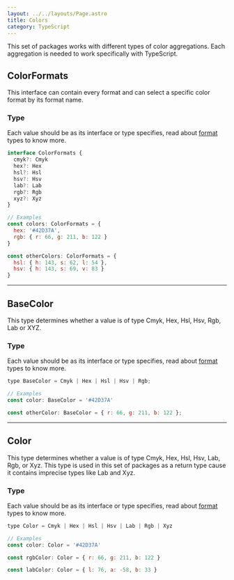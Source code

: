 ```yaml
---
layout: ../../layouts/Page.astro
title: Colors
category: TypeScript
---
```


This set of packages works with different types of color aggregations. Each aggregation is needed to work specifically with TypeScript.

## ColorFormats

This interface can contain every format and can select a specific color format by its format name.

### Type

Each value should be as its interface or type specifies, read about [format](/colors-kit-docs/formats) types to know more.

```js
interface ColorFormats {
  cmyk?: Cmyk
  hex?: Hex
  hsl?: Hsl
  hsv?: Hsv
  lab?: Lab
  rgb?: Rgb
  xyz?: Xyz
}

// Examples
const colors: ColorFormats = {
  hex: '#42D37A',
  rgb: { r: 66, g: 211, b: 122 }
}

const otherColors: ColorFormats = {
  hsl: { h: 143, s: 62, l: 54 },
  hsv: { h: 143, s: 69, v: 83 }
}
```

<hr/>



## BaseColor

This type determines whether a value is of type Cmyk, Hex, Hsl, Hsv, Rgb, Lab or XYZ.

### Type

Each value should be as its interface or type specifies, read about [format](/colors-kit-docs/formats) types to know more.

```js
type BaseColor = Cmyk | Hex | Hsl | Hsv | Rgb;

// Examples
const color: BaseColor = '#42D37A'

const otherColor: BaseColor = { r: 66, g: 211, b: 122 };
```

<hr/>



## Color

This type determines whether a value is of type Cmyk, Hex, Hsl, Hsv, Lab, Rgb, or Xyz. This type is used in this set of packages as a return type cause it contains imprecise types like Lab and Xyz.

### Type

Each value should be as its interface or type specifies, read about [format](/colors-kit-docs/formats) types to know more.

```js
type Color = Cmyk | Hex | Hsl | Hsv | Lab | Rgb | Xyz

// Examples
const color: Color = '#42D37A'

const rgbColor: Color = { r: 66, g: 211, b: 122 }

const labColor: Color = { l: 76, a: -58, b: 33 }
```